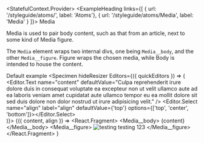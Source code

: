 
<StatefulContext.Provider>
  <Rhythm>
    <Wrapper>
      <Rhythm>
        <ExampleHeading
          links={[
            { url: '/styleguide/atoms/', label: 'Atoms'},
            { url: '/styleguide/atoms/Media', label: 'Media' }
          ]}>
            Media
        </ExampleHeading>
        <p>
          Media is used to pair body content, such as that from an article,
          next to some kind of Media figure.
        </p>
        <p>
          The `Media` element wraps two internal divs, one being `Media__body`,
          and the other `Media__figure`. Figure wraps the chosen media, while Body is intended to house the content.
        </p>
        <Heading level="h3">Default example</Heading>
      </Rhythm>
    </Wrapper>
    <Specimen
      hideResizer
      Editors={({ quickEditors }) => (
        <div>
          <Editor.Text
            name="content"
            defaultValue="Culpa reprehenderit irure dolore duis in consequat voluptate ea excepteur non ut velit ullamco aute ad ea laboris veniam amet cupidatat aute ullamco tempor eu ea mollit dolore sit sed duis dolore non dolor nostrud ut irure adipisicing velit."
          />
          <Editor.Select name="align" label="align" defaultValue={'top'} options={['top', 'center', 'bottom']}></Editor.Select>
        </div>
      )}>
      {({ content, align }) =>
        <React.Fragment>
          <Media align={align}>
            <Media__body>
              {content}
            </Media__body>
            <Media__figure>
              <Image src="hi" alt="testing testing 123" />
            </Media__figure>
          </Media>
        </React.Fragment>
      }
    </Specimen>

  </Rhythm>
</StatefulContext.Provider>

